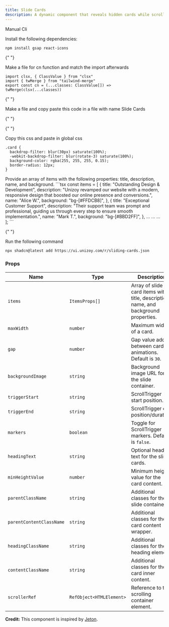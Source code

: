 ```yaml
---
title: Slide Cards
description: A dynamic component that reveals hidden cards while scrolling.
---
```


<ComponentPreview
  name="sliding-cards-demo"
  className="[&_.preview>[data-orientation=vertical]]:sm:max-w-[70%]"
/>

  <Tabs defaultValue="manual">

<TabsList>
  <TabsTrigger value="manual">Manual</TabsTrigger>
  <TabsTrigger value="cli">Cli</TabsTrigger>
</TabsList>

  <TabsContent value="manual">

  <Steps>

<Step>Install the following dependencies:</Step>

```bash
npm install gsap react-icons
```

{" "}

<Step>Make a file for cn function and match the import afterwards</Step>

```tsx
import clsx, { ClassValue } from "clsx"
import { twMerge } from "tailwind-merge"
export const cn = (...classes: ClassValue[]) => twMerge(clsx(...classes))
```

{" "}

<Step>
  Make a file and copy paste this code in a file with name Slide Cards
</Step>

{" "}

<ComponentSource name="sliding-cards" />

{" "}

<Step>Copy this css and paste in global css</Step>

```tsx
.card {
  backdrop-filter: blur(30px) saturate(100%);
  -webkit-backdrop-filter: blur(rotate-3) saturate(100%);
  background-color: rgba(255, 255, 255, 0.15);
  border-radius: 12px;
}
```

<Step>
  Provide an array of items with the following properties: title, description, name, and background.
</Step>
```tsx
    const  items = [
            {
      title: "Outstanding Design & Development",
      description: "Unizoy revamped our website with a modern, responsive design that boosted our online presence and conversions.",
      name: "Alice W.",
      background: "bg-[#FFDCB8]",
    },
    {
      title: "Exceptional Customer Support",
      description: "Their support team was prompt and professional, guiding us through every step to ensure smooth implementation.",
      name: "Mark T.",
      background: "bg-[#BBD2FF]",
    },
        ...
        ...
        ...
      ];
```
</Steps>
  </TabsContent>

  <TabsContent value="cli">

  <Steps>

{" "}

<Step>Run the following command </Step>

```bash
npx shadcn@latest add https://ui.unizoy.com/r/sliding-cards.json
```

  </Steps>

  </TabsContent>

  </Tabs>

### Props

| Name                     | Type                     | Description                                                                         |
| ------------------------ | ------------------------ | ----------------------------------------------------------------------------------- |
| `items`                  | `ItemsProps[]`           | Array of slide card items with title, description, name, and background properties. |
| `maxWidth`               | `number`                 | Maximum width of a card.                                                            |
| `gap`                    | `number`                 | Gap value added between card animations. Default is `30`.                           |
| `backgroundImage`        | `string`                 | Background image URL for the slide container.                                       |
| `triggerStart`           | `string`                 | ScrollTrigger start position.                                                       |
| `triggerEnd`             | `string`                 | ScrollTrigger end position/duration.                                                |
| `markers`                | `boolean`                | Toggle for ScrollTrigger markers. Default is `false`.                               |
| `headingText`            | `string`                 | Optional heading text for the slide cards.                                          |
| `minHeightValue`         | `number`                 | Minimum height value for the card content.                                          |
| `parentClassName`        | `string`                 | Additional classes for the slide container.                                         |
| `parentContentClassName` | `string`                 | Additional classes for the card content wrapper.                                    |
| `headingClassName`       | `string`                 | Additional classes for the heading element.                                         |
| `contentClassName`       | `string`                 | Additional classes for the card inner content.                                      |
| `scrollerRef`            | `RefObject<HTMLElement>` | Reference to the scrolling container element.                                       |

<Callout className="my-6">

**Credit:** This component is inspired by [Jeton](https://www.jeton.com/).

</Callout>